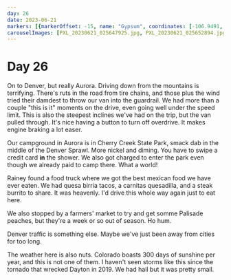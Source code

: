 ```yaml
---
day: 26
date: 2023-06-21
markers: [{markerOffset: -15, name: "Gypsum", coordinates: [-106.9491, 39.6447]},{markerOffset: -15, name: "Denver", coordinates: [-104.9903, 39.7392]}]
carouselImages: [PXL_20230621_025647925.jpg, PXL_20230621_025652894.jpg]
---
```

# Day 26

On to Denver, but really Aurora. Driving down from the mountains is terrifying. There's ruts in the road from tire chains, and those plus the wind tried their damdest to throw our van into the guardrail. We had more than a couple "this is it" moments on the drive, even going well under the speed limit. This is also the steepest inclines we've had on the trip, but the van pulled through. It's nice having a button to turn off overdrive. It makes engine braking a lot easer.

Our campground in Aurora is in Cherry Creek State Park, smack dab in the middle of the Denver Sprawl. More nickel and diming. You have to swipe a credit card **in** the shower. We also got charged to enter the park even though we already paid to camp there. What a world!

Rainey found a food truck where we got the best mexican food we have ever eaten. We had quesa birria tacos, a carnitas quesadilla, and a steak burrito to share. It was heavenly. I'd drive this whole way again just to eat here.

We also stopped by a farmers' market to try and get somme Palisade peaches, but they're a week or so out of season. Ho hum.

Denver traffic is something else. Maybe we've just been away from cities for too long.

The weather here is also nuts. Colorado boasts 300 days of sunshine per year, and this is not one of them. I haven't seen storms like this since the tornado that wrecked Dayton in 2019. We had hail but it was pretty small.
